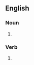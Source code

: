 ==English==

===Noun===
{{head|en|noun form}}

# {{plural of|shuttle|lang=en}}

===Verb===
{{head|en|verb form}}

# {{en-third-person singular of|shuttle}}